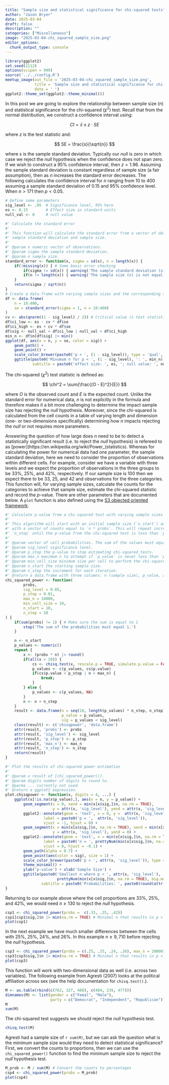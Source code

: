 ```yaml
---
title: "Sample size and statistical significance for chi-squared tests"
author: "Jason Bryer"
date: 2025-03-04
draft: false
description: ""
categories: ["Miscellaneous"]
image: "2025-03-04-chi_squared_sample_size.png"
editor_options: 
  chunk_output_type: console
---
```


```r
library(ggplot2)
set.seed(2112)
options(scipen = 999)
source('../../config.R')
meetup_image(out_file = '2025-03-04-chi_squared_sample_size.png',
			 title = 'Sample size and statistical significance for chi-squared tests',
			 date = ' ')
ggplot2::theme_set(ggplot2::theme_minimal())
```

In this post we are going to explore the relationship between sample size (*n*) and statistical significance for the chi-squared ($\chi^2$) test. Recall that from the normal distribution, we construct a confidence interval using:

$$ CI = \bar{x} \pm z \cdot SE$$

where *z* is the test statistic and:

$$ SE =  \frac{s}{\sqrt{n}} $$

where *s* is the sample standard deviation. Typically our *null* is zero in which case we reject the *null* hypothesis when the confidence does not span zero. If we wish to construct a 95% confidence interval, then $z = 1.96$. Assuming the sample standard deviation is constant regardless of sample size (a fair assumption), then as *n* increases the standard error decreases. The following calculates the confidence interval for *n* ranging from 10 to 400 assuming a sample standard deviation of 0.15 and 95% confidence level. When $n > 171$ then $p < 0.05$.


```r
# Define some parameters
sig_level <- .95  # Significance level, 95% here
es <- 0.15        # Effect size in standard units
null_val <- 0     # null value

#' Calculate the standard error
#' 
#' This function will calculate the standard error from a vector of observations or with a given
#' sample standard deviation and sample size.
#' 
#' @param x numeric vector of observations.
#' @param sigma the sample standard deviation.
#' @param n sample size.
standard_error <- function(x, sigma = sd(x), n = length(x)) {
	if(!missing(x)) { # Some basic error checking
		if(sigma != sd(x)) { warning('The sample standard deviation (sigma) is not equal to sd(x)')}
		if(n != length(x)) { warning('The sample size (n) is not equal to length(x).' )}
	}
	return(sigma / sqrt(n))
}
# Create a data.frame with varying sample sizes and the corresponding standard error
df <- data.frame(
	n = 10:400,
	se = standard_error(sigma = 1, n = 10:400)
)
cv <- abs(qnorm((1 - sig_level) / 2)) # Critical value (z test statistic)
df$ci_low <- es - cv * df$se
df$ci_high <- es + cv * df$se
df$sig <- null_val < df$ci_low | null_val > df$ci_high
min_n <- df$n[df$sig] |> min()
ggplot(df, aes(x = n, y = se, color = sig)) + 
	geom_path() +
	geom_point() +
	scale_color_brewer(paste0('p < ', (1 - sig_level)), type = 'qual', palette = 6) +
	ggtitle(paste0('Minumum n for p < ', (1 - sig_level), ': ', min_n),
			subtitle = paste0('effect size: ', es, '; null value: ', null_val))

```

The chi-squared ($\chi^2$) test statistic is defined as:

$$ \chi^2 = \sum{\frac{(O - E)^2}{E}} $$

where *O* is the observed count and *E* is the expected count. Unlike the standard error for numerical data, *n* is not explicitly in the formula and therefore makes it a bit more challenging to determine the impact sample size has rejecting the *null* hypothesis. Moreover, since the chi-squared is calculated from the cell counts in a table of varying length and dimension (one- or two-dimensions specifically) determining how *n* impacts rejecting the *null* or not requires more parameters. 

Answering the question of how large does *n* need to be to detect a statistically significant result (i.e. to reject the *null* hypothesis) is refereed to as [power](https://en.wikipedia.org/wiki/Power_(statistics). Whereas for calculating the power for numerical data had one parameter, the sample standard deviation, here we need to consider the proportion of observations within different cells. For example, consider we have a variable with three levels and we expect the proportion of observations in the three groups to be 33%, 25%, and 42%, respectively. If our sample size is 100 then we expect there to be 33, 25, and 42 and observations for the three categories. This function will, for varying sample sizes, calculate the counts for the categories to achieve that sample size, estimate the chi-squared statistic and record the *p*-value. There are other parameters that are documented below. A `plot` function is also defined using the [S3 objected oriented framework](http://adv-r.had.co.nz/S3.html).


```r
#' Calculate p-value from a chi-squared test with varying sample sizes
#'
#' This algorithm will start with an initial sample size (`n_start`) and perform a chi-squared test
#' with a vector of counts equal to `n * probs`. This will repeat increasing the sample size by
#' `n_step` until the p-value from the chi-squared test is less than `p_stop`.
#'
#' @param vector of cell probabilities. The sum of the values must equal 1.
#' @param sig_level significance level.
#' @param p_stop the p-value to stop estimating chi-squared tests.
#' @param max_n maximum n to attempt if `p_value` is never less than `p_stop`.
#' @param min_cell_size minimum size per cell to perform the chi-square test.
#' @param n_start the starting sample size.
#' @param n_step the increment for each iteration.
#' @return a data.frame with three columns: n (sample size), p_value, and sig (TRUE if p_value < sig_level).
chi_squared_power <- function(
		probs,
		sig_level = 0.05,
		p_stop = 0.01,
		max_n = 10000,
		min_cell_size = 10,
		n_start = 10,
		n_step = 10
) {
	if(sum(probs) != 1) { # Make sure the sum is equal to 1
		stop('The sum of the probabilities must equal 1.')
	}

	n <- n_start
	p_values <- numeric()
	repeat {
		x <- (probs * n) |> round()
		if(all(x > 10)) {
			cs <- chisq.test(x, rescale.p = TRUE, simulate.p.value = FALSE)
			p_values <- c(p_values, cs$p.value)
			if(cs$p.value < p_stop | n > max_n) {
				break;
			}
		} else {
			p_values <- c(p_values, NA)
		}
		n <- n + n_step
	}
	result <- data.frame(n = seq(10, length(p_values) * n_step, n_step),
						 p_value = p_values,
						 sig = p_values < sig_level)
	class(result) <- c('chisqpower', 'data.frame')
	attr(result, 'probs') <- probs
	attr(result, 'sig_level') <- sig_level
	attr(result, 'p_stop') <- p_stop
	attr(result, 'max_n') <- max_n
	attr(result, 'n_step') <- n_step
	return(result)
}

#' Plot the results of chi-squared power estimation
#'
#' @param x result of [chi_squared_power()].
#' @param digits number of digits to round to.
#' @parma ... currently not used.
#' @return a ggplot2 expression.
plot.chisqpower <- function(x, digits = 4, ...) {
	ggplot(x[!is.na(x$p_value),], aes(x = n, y = p_value)) +
		geom_segment(x = 0, xend = min(x[x$sig,]$n, na.rm = TRUE),
					 y = attr(x, 'sig_level'), yend = attr(x, 'sig_level')) +
		ggplot2::annotate(geom = 'text', x = 0, y =  attr(x, 'sig_level'),
				 label = paste0('p = ',  attr(x, 'sig_level')),
				 vjust = -1, hjust = 0) +
		geom_segment(x = min(x[x$sig,]$n, na.rm = TRUE), xend = min(x[x$sig,]$n, na.rm = TRUE),
					 y = attr(x, 'sig_level'), yend = 0) +
		ggplot2::annotate(geom = 'text', x = min(x[x$sig,]$n, na.rm = TRUE), y = 0,
				 label = paste0('n = ', prettyNum(min(x[x$sig,]$n, na.rm = TRUE), big.mark = ',')),
				 vjust = 0, hjust = -0.1) +
		geom_path(alpha = 0.7) +
		geom_point(aes(color = sig), size = 1) +
		scale_color_brewer(paste0('p < ', attr(x, 'sig_level')), type = 'qual', palette = 6) +
		theme_minimal() +
		ylab('p-value') + xlab('Sample Size') +
		ggtitle(paste0('Smallest n where p < ', attr(x, 'sig_level'), ': ',
					   prettyNum(min(x[x$sig,]$n, na.rm = TRUE), big.mark = ',')),
				subtitle = paste0('Probabilities: ', paste0(round(attr(x, 'probs'), digits = digits), collapse = ', ')))
}
```

Returning to our example above where the cell proportions are 33%, 25%, and 42%, we would need $n \ge 130$ to reject the *null* hypothesis.

```r
csp1 <- chi_squared_power(probs =  c(.33, .25, .42))
csp1[csp1$sig,]$n |> min(na.rm = TRUE) # Minimal n that results in p < 0.05
plot(csp1)
```

In the next example we have much smaller differences between the cells with 25%, 25%, 24%, and 26%. In this example $n \ge 9,710$ before rejecting the *null* hypothesis.

```r
csp3 <- chi_squared_power(probs = c(.25, .25, .24, .26), max_n = 20000)
csp3[csp3$sig,]$n |> min(na.rm = TRUE) # Minimal n that results in p < 0.05
plot(csp3)
```

This function will work with two-dimensional data as well (i.e. across two variables). The following example from Agresti (2007) looks at the political affiliation across sex (see the help documentation for `chisq.test()`.).

```r
M <- as.table(rbind(c(762, 327, 468), c(484, 239, 477)))
dimnames(M) <- list(gender = c("Femal", "Male"),
					party = c("Democrat", "Independent", "Republican"))
M
sum(M)
```

The chi-squared test suggests we should reject the *null* hypothesis test.

```r
chisq.test(M)
```

Agresti had a sample size of `r sum(M)`, but we can ask the question what is the minimum sample size would they need to detect statistical significance? First, we convert the counts to proportions, then we can use the `chi_squared_power()` function to find the minimum sample size to reject the *null* hypothesis test.

```r
M_prob <- M / sum(M) # Convert the counts to percentages
csp4 <- chi_squared_power(probs = M_prob)
plot(csp4)
```

